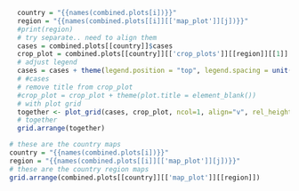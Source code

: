 
```r
  country = "{{names(combined.plots[i])}}"
  region = "{{names(combined.plots[[i]][['map_plot']][j])}}"
  #print(region)
  # try separate.. need to align them
  cases = combined.plots[[country]]$cases
  crop_plot = combined.plots[[country]][['crop_plots']][[region]][[1]]
  # adjust legend
  cases = cases + theme(legend.position = "top", legend.spacing = unit(0.5, 'cm'), legend.key.width = unit(0.4, "cm")) + guides(color=guide_legend(nrow=4)) # ,label.position = "bottom"
  # #cases
  # remove title from crop_plot
  #crop_plot = crop_plot + theme(plot.title = element_blank())
  # with plot grid
  together <- plot_grid(cases, crop_plot, ncol=1, align="v", rel_heights = c(3, 1.5))
  # together
  grid.arrange(together)
```

```r
# these are the country maps
country = "{{names(combined.plots[i])}}"
region = "{{names(combined.plots[[i]][['map_plot']][j])}}"
# these are the country region maps
grid.arrange(combined.plots[[country]][['map_plot']][[region]])
```
